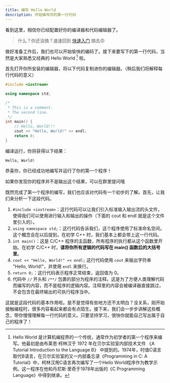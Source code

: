 ```yaml
---
title: 编写 Hello World
description: 开始编写你的第一行代码
---
```


看到这里，相信你已经配置好你的编译器和代码编辑器了。

> 什么？你还没搞？速速回到 [快速入门](/docs/cpp/start) 搞去😠

做好准备工作后，我们也可以开始愉快的编码了。接下来要写下的第一行代码，当然是大家熟悉又经典的 Hello World [^1] 啦。

首先打开你所安装的编辑器，将以下代码复制进你的编辑器。（稍后我们将解释每行代码的意义）

```cpp
#include <iostream>

using namespace std;

/*
 * This is a comment.
 * The second line.
 */
int main() {
    // Hello, World!!!
    cout << "Hello, World!" << endl;
    return 0;
}
```

编译运行，你将获得以下结果：

```plaintext
Hello, World!
```

恭喜你，你已经成功地编写并运行了你的第一个程序！

<Callout>如果你发现你的程序并不是输出这个结果，可以在群里提问哦</Callout>

既然完成了第一个程序的编写，我们也应该对代码有一个初步的了解。首先，让我们来分析一下这段代码。

1. `#include <iostream>`：这行代码可以让我们引入标准输入输出流的头文件，使得我们可以使用进行输入和输出的操作（下面的 cout 和 endl 就是这个文件里引入的）。
2. `using namespace std;`：这行代码告诉我们，这个程序使用了标准命名空间。这个概念会在以后提到，在初学 C++ 时，我们基本上都会带上这一行代码。
3. `int main()`：这是 C/C++ 程序的主函数，所有程序的执行都从这个函数里开始。在初学 C/C++ 时，**请将你所有逻辑的代码写在 main() 函数后的大括号里**。
4. `cout << "Hello, World!" << endl;` 这行代码使用 `cout` 来输出字符串 "Hello, World!"，并使用 `endl` 来换行。
5. `return 0;`：这行代码表示程序正常结束，返回值为 0。
6. 代码中 `//` 开头和 `/**/` 包裹的部分为程序的注释。这是为了方便人类理解代码而编写的内容，而不是程序的逻辑内容。注释里的内容会被编译器直接跳过，不会包含在最终输出的可执行程序当中。

这就是这段代码的基本作用啦。是不是觉得有些地方还不太明白？没关系，刚开始接触编程时，很多内容看起来都会有点陌生。接下来，我们会一步步讲解这些概念，带你慢慢理解每一行代码的意义。只要坚持学习，很快你就能自己写出属于自己的程序了！

[^1]: Hello World 是计算机编程界的一个传统，通常作为初学者的第一个程序来编写。他最初是由布莱恩·柯林汉于 1972 年在贝尔实验室内部技术文件 《A Tutorial Introduction to the Language B》 中提到的。1974年，时值C语言取代B语言，在贝尔实验室的又一内部备忘录《Programming in C: A Tutorial》中，柯林汉用C语言再次编写了一个Hello World程序作为教学示例。这一程序在他和丹尼斯·里奇于1978年出版的《C Programming Language》中得到继承。
